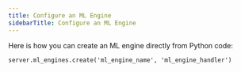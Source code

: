 ```yaml
---
title: Configure an ML Engine
sidebarTitle: Configure an ML Engine
---
```


Here is how you can create an ML engine directly from Python code:

```
server.ml_engines.create('ml_engine_name', 'ml_engine_handler')
```
